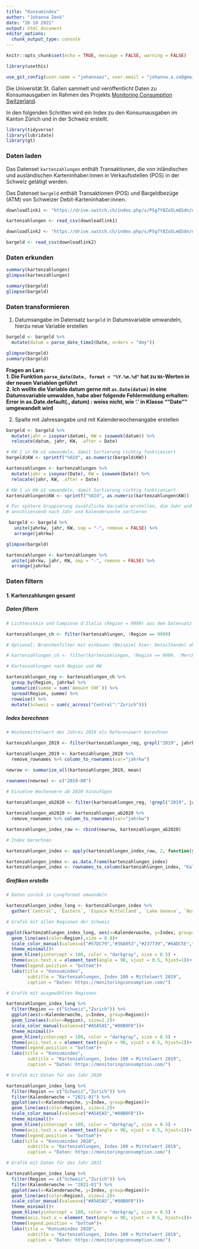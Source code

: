 ---
title: "Konsumindex"
author: "Johanna Zenk"
date: "26 10 2021"
output: html_document
editor_options: 
  chunk_output_type: console
---

```{r setup, include=FALSE}
knitr::opts_chunk$set(echo = TRUE, message = FALSE, warning = FALSE)
```

```{r}
library(usethis)

use_git_config(user.name = "johannaaz", user.email = "johanna.a.ze@gmail.com")
```

Die Universität St. Gallen sammelt und veröffentlicht Daten zu Konsumausgaben im Rahmen des Projekts [Monitoring Consumption Switzerland](https://monitoringconsumption.com/).

In den folgenden Schritten wird ein Index zu den Konsumausgaben im Kanton Zürich und in der Schweiz erstellt.

```{r packages}

library(tidyverse)
library(lubridate)
library(gt)

```

### Daten laden

Das Datenset ``kartenzahlungen`` enthält Transaktionen, die von inländischen und ausländischen Karteninhaber:innen in Verkaufsstellen (POS) in der Schweiz getätigt werden.

Das Datenset ``bargeld`` enthält Transaktionen (POS) und Bargeldbezüge (ATM) von Schweizer Debit-Karteninhaber:innen.

```{r}

downloadlink1 <- "https://drive.switch.ch/index.php/s/PSg7Y8Za5LmQ5dn/download?path=%2F2_ACQUIRING%20DATA&files=ACQ_POS_Grossregion_NOGA.csv"

kartenzahlungen <- read_csv(downloadlink1)

downloadlink2 <- "https://drive.switch.ch/index.php/s/PSg7Y8Za5LmQ5dn/download?path=%2F3_ISSUING%20DATA&files=DEBIT_Merchanttype_Grossregion.csv"

bargeld <- read_csv(downloadlink2)

```

### Daten erkunden

```{r}

summary(kartenzahlungen)
glimpse(kartenzahlungen)

summary(bargeld)
glimpse(bargeld)

```

### Daten transformieren

1. Datumsangabe im Datensatz ``bargeld`` in Datumsvariable umwandeln, hierzu neue Variable erstellen

```{r}

bargeld <- bargeld %>%
  mutate(datum = parse_date_time2(Date, orders = "dmy"))

glimpse(bargeld)
summary(bargeld)

```

**Fragen an Lars:**  
**1. Die Funktion ``parse_date(Date, format = "%Y.%m.%d"`` hat zu ``NA``-Werten in der neuen Variablen geführt**  
**2. Ich wollte die Variable datum gerne mit ``as.Date(datum)`` in eine Datumsvariable umwalden, habe aber folgende Fehlermeldung erhalten:**  
**Error in as.Date.default(., datum) : weiss nicht, wie '.' in Klasse "“Date”" umgewandelt wird**

2. Spalte mit Jahresangabe und mit Kalenderwochenangabe erstellen

```{r}

bargeld <- bargeld %>%
  mutate(jahr = isoyear(datum), KW = isoweek(datum)) %>%
  relocate(datum, jahr, KW, .after = Date)

# KW 1 in KW o1 umwandeln, damit Sortierung richtig funktioniert
bargeld$KW <- sprintf("%02d", as.numeric(bargeld$KW))  

kartenzahlungen <- kartenzahlungen %>%
  mutate(jahr = isoyear(Date), KW = isoweek(Date)) %>%
  relocate(jahr, KW, .after = Date) 

# KW 1 in KW o1 umwandeln, damit Sortierung richtig funktioniert
kartenzahlungen$KW <- sprintf("%02d", as.numeric(kartenzahlungen$KW))  

# Für spätere Gruppierung zusätzliche Variable erstellen, die Jahr und Kalenderwoche vereint
# anschliessend nach Jahr und Kalenderwoche sortieren

 bargeld <- bargeld %>%
   unite(jahrkw, jahr, KW, sep = "-", remove = FALSE) %>% 
   arrange(jahrkw)

glimpse(bargeld)

kartenzahlungen <- kartenzahlungen %>%
  unite(jahrkw, jahr, KW, sep = "-", remove = FALSE) %>%
  arrange(jahrkw)

```


### Daten filtern

#### 1. Kartenzahlungen gesamt

##### Daten filtern

```{r}

# Lichtenstein und Campione d'Italia (Region = 9999) aus dem Datensatz herausfiltern

kartenzahlungen_ch <- filter(kartenzahlungen, !Region == 9999)

# Optional: Branchenfilter mit einbauen (Beispiel hier: Detailhandel ohne Tankstellen)

# kartenzahlungen_ch <- filter(kartenzahlungen, !Region == 9999, `Merchant category` == c("Retail: Food, beverage, tobacco","Retail: Other goods"))

# Kartenzahlungen nach Region und KW

kartenzahlungen_reg <- kartenzahlungen_ch %>%
  group_by(Region, jahrkw) %>%
  summarize(summe = sum(`Amount CHF`)) %>%
  spread(Region, summe) %>%
  rowwise() %>%
  mutate(Schweiz = sum(c_across("Central":"Zurich")))

```

##### Index berechnen

```{r}

# Wochenmittelwert des Jahres 2019 als Referenzwert berechnen

kartenzahlungen_2019 <- filter(kartenzahlungen_reg, grepl("2019", jahrkw))

kartenzahlungen_2019 <- kartenzahlungen_2019 %>% 
  remove_rownames %>% column_to_rownames(var="jahrkw")

newrow <- summarize_all(kartenzahlungen_2019, mean)

rownames(newrow) <- c("2019-00")

# Einzelne Wochenwere ab 2020 hinzufügen
  
kartenzahlungen_ab2020 <- filter(kartenzahlungen_reg, !grepl("2019", jahrkw))

kartenzahlungen_ab2020 <- kartenzahlungen_ab2020 %>% 
  remove_rownames %>% column_to_rownames(var="jahrkw")

kartenzahlungen_index_raw <- rbind(newrow, kartenzahlungen_ab2020)

# Index berechnen

kartenzahlungen_index <- apply(kartenzahlungen_index_raw, 2, function(y) 100 * y / y[1])

kartenzahlungen_index <- as.data.frame(kartenzahlungen_index)
kartenzahlungen_index <- rownames_to_column(kartenzahlungen_index, "Kalenderwoche")

```

##### Grafiken erstelln

```{r}

# Daten zurück in Longformat umwandeln

kartenzahlungen_index_long <- kartenzahlungen_index %>%
  gather(`Central`, `Eastern`, `Espace Mittelland`, `Lake Geneva`, `Northwestern`, `Ticino`, `Zurich`, `Schweiz`, key = "Region", value = "Index")

# Grafik mit allen Regionen der Schweiz

ggplot(kartenzahlungen_index_long, aes(x=Kalenderwoche, y=Index, group=Region))+
  geom_line(aes(color=Region),size = 0.8)+
  scale_color_manual(values=c("#57DC79","#36A953","#237739","#6ADC5E","#82B0BE","#A5A5A5","#A0DCAF","#00B0F0"))+
  theme_minimal()+
  geom_hline(yintercept = 100, color = "darkgray", size = 0.5) +
  theme(axis.text.x = element_text(angle = 90, vjust = 0.5, hjust=1))+
  theme(legend.position = "bottom")+
  labs(title = "Konsumindex",
        subtitle = "Kartenzahlungen, Index 100 = Mittelwert 2019",
        caption = "Daten: https://monitoringconsumption.com/")

# Grafik mit ausgewählten Regionen

kartenzahlungen_index_long %>%
  filter(Region == c("Schweiz","Zurich")) %>%
  ggplot(aes(x=Kalenderwoche, y=Index, group=Region))+
  geom_line(aes(color=Region), size=1.2)+
  scale_color_manual(values=c("#A5A5A5","#00B0F0"))+
  theme_minimal()+
  geom_hline(yintercept = 100, color = "darkgray", size = 0.5) +
  theme(axis.text.x = element_text(angle = 90, vjust = 0.5, hjust=1))+
  theme(legend.position = "bottom")+
  labs(title = "Konsumindex",
        subtitle = "Kartenzahlungen, Index 100 = Mittelwert 2019",
        caption = "Daten: https://monitoringconsumption.com/")

# Grafik mit Daten für das Jahr 2020

kartenzahlungen_index_long %>%
  filter(Region == c("Schweiz","Zurich")) %>%
  filter(Kalenderwoche < "2021-01") %>%
  ggplot(aes(x=Kalenderwoche, y=Index, group=Region))+
  geom_line(aes(color=Region), size=1.2)+
  scale_color_manual(values=c("#A5A5A5","#00B0F0"))+
  theme_minimal()+
  geom_hline(yintercept = 100, color = "darkgray", size = 0.5) +
  theme(axis.text.x = element_text(angle = 90, vjust = 0.5, hjust=1))+
  theme(legend.position = "bottom")+
  labs(title = "Konsumindex 2020",
        subtitle = "Kartenzahlungen, Index 100 = Mittelwert 2019",
        caption = "Daten: https://monitoringconsumption.com/")

# Grafik mit Daten für das Jahr 2021

kartenzahlungen_index_long %>%
  filter(Region == c("Schweiz","Zurich")) %>%
  filter(Kalenderwoche >= "2021-01") %>%
  ggplot(aes(x=Kalenderwoche, y=Index, group=Region))+
  geom_line(aes(color=Region), size=1.2)+
  scale_color_manual(values=c("#A5A5A5","#00B0F0"))+
  theme_minimal()+
  geom_hline(yintercept = 100, color = "darkgray", size = 0.5) +
  theme(axis.text.x = element_text(angle = 90, vjust = 0.5, hjust=1))+
  theme(legend.position = "bottom")+
  labs(title = "Konsumindex 2020",
        subtitle = "Kartenzahlungen, Index 100 = Mittelwert 2019",
        caption = "Daten: https://monitoringconsumption.com/")

```

